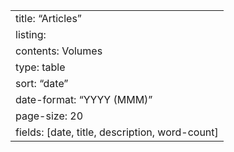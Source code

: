 ---
title: "Articles"
listing: 
  contents: Volumes
  type: table
  sort: "date"
  date-format: "YYYY (MMM)"
  page-size: 20
  fields: [date, title, description, word-count]
---